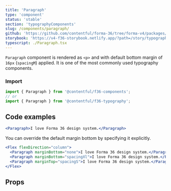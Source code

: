 ```yaml
---
title: 'Paragraph'
type: 'component'
status: 'stable'
section: 'typographyComponents'
slug: /components/paragraph/
github: 'https://github.com/contentful/forma-36/tree/forma-v4/packages/components/typography/src'
storybook: 'https://v4-f36-storybook.netlify.app/?path=/story/typography-paragraph--basic'
typescript: ./Paragraph.tsx
---
```


`Paragraph` component is rendered as `<p>` and with default bottom margin of `16px` (`spacingM`) applied. It is one of the most commonly used typography components.

### Import

```js static=true
import { Paragraph } from '@contentful/f36-components';
// or
import { Paragraph } from '@contentful/f36-typography';
```

## Code examples

```jsx
<Paragraph>I love Forma 36 design system.</Paragraph>
```

You can override the default margin bottom by specifying it explicitly.

```jsx
<Flex flexDirection="column">
  <Paragraph marginBottom="none">I love Forma 36 design system.</Paragraph>
  <Paragraph marginBottom="spacingXl">I love Forma 36 design system.</Paragraph>
  <Paragraph marginTop="spacingS">I love Forma 36 design system.</Paragraph>
</Flex>
```

## Props


<Props of="Paragraph" />
